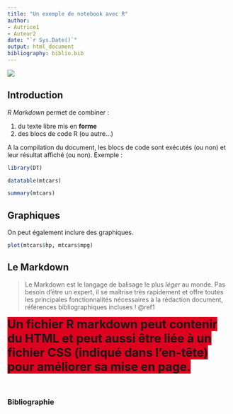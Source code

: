 ```yaml
---
title: "Un exemple de notebook avec R"
author: 
- Autrice1
- Auteur2
date: "`r Sys.Date()`"
output: html_document
bibliography: biblio.bib
---
```



![](https://nnc-services.us/wp-content/uploads/2018/02/header-bg.png)


## Introduction

*R Markdown* permet de combiner :

1. du texte libre mis en **forme**
2. des blocs de code R (ou autre...)

A la compilation du document, les blocs de code sont exécutés (ou non) et leur résultat affiché (ou non). Exemple :

```r

library(DT)

datatable(mtcars)

```


```r

summary(mtcars)

```


## Graphiques

On peut également inclure des graphiques. 

```r

plot(mtcars$hp, mtcars$mpg)

```

## Le Markdown

> Le Markdown est le langage de balisage le plus *léger* au monde. Pas besoin d'étre un expert, il se maîtrise très rapidement et offre toutes les principales fonctionnalités nécessaires à la rédaction document, références bibliographiques incluses ! @ref1


<span style="background:#DE021F;font-size:190%;">**Un fichier R markdown peut contenir du HTML et peut aussi être liée à un fichier CSS (indiqué dans l'en-tête) pour améliorer sa mise en page.**</span>


<br>


### Bibliographie


